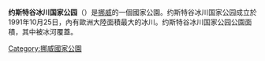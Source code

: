{{unreferenced|time=2016-02-23T03:07:20+00:00}}
{{noteTA
|1=zh-tw:冰河; zh-hk:冰川;zh-hans:冰川
}}
{{Infobox Protected area 
| name            = 约斯特谷冰川国家公园
| alt_name        = Jostedalsbreen nasjonalpark
| iucn_category   = II
| photo           = 
| photo_width     = 
| map             = Briksdalsbreen.JPG
| map_caption     = 
| location        = {{NOR}}[[韦斯特兰郡|韦斯特兰郡]]
| nearest_city    = 
| coords          = {{coord|61|41|N|6|59|E|region:NO|display=inline,title}}
| area            = {{convert|1310|km2|sqmi|0|abbr=on}}
| established     = 1991年10月25日
| visitation_num  = 
| visitation_year = 
| governing_body  = [[挪威环境局|挪威环境局]]
}}
'''约斯特谷冰川国家公园'''（{{lang-no|Jostedalsbreen nasjonalpark}}）是[[挪威|挪威]]的一個國家公園。约斯特谷冰川国家公园成立於1991年10月25日，內有歐洲大陸面積最大的冰川。约斯特谷冰川国家公园公園面積{{convert|1310|km2}}，其中{{convert|800|km2}}被冰河覆蓋。

{{commons category|Jostedalsbreen}}

[[Category:挪威國家公園|Category:挪威國家公園]]